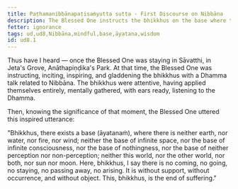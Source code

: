 ```yaml
---
title: Paṭhamanibbānapaṭisaṁyutta sutta - First Discourse on Nibbāna
description: The Blessed One instructs the bhikkhus on the base where there is no coming, going, staying, no passing away, and no arising.
fetter: ignorance
tags: ud,ud8,Nibbāna,mindful,base,āyatana,wisdom
id: ud8.1
---
```


Thus have I heard — once the Blessed One was staying in Sāvatthi, in Jeta's Grove, Anāthapiṇḍika's Park. At that time, the Blessed One was instructing, inciting, inspiring, and gladdening the bhikkhus with a Dhamma talk related to Nibbāna. The bhikkhus were attentive, having applied themselves entirely, mentally gathered, with ears ready, listening to the Dhamma.

Then, knowing the significance of that moment, the Blessed One uttered this inspired utterance:

"Bhikkhus, there exists a base (āyatanaṁ), where there is neither earth, nor water, nor fire, nor wind; neither the base of infinite space, nor the base of infinite consciousness, nor the base of nothingness, nor the base of neither perception nor non-perception; neither this world, nor the other world, nor both, nor sun nor moon. Here, bhikkhus, I say there is no coming, no going, no staying, no passing away, no arising. It is without support, without occurrence, and without object. This, bhikkhus, is the end of suffering."